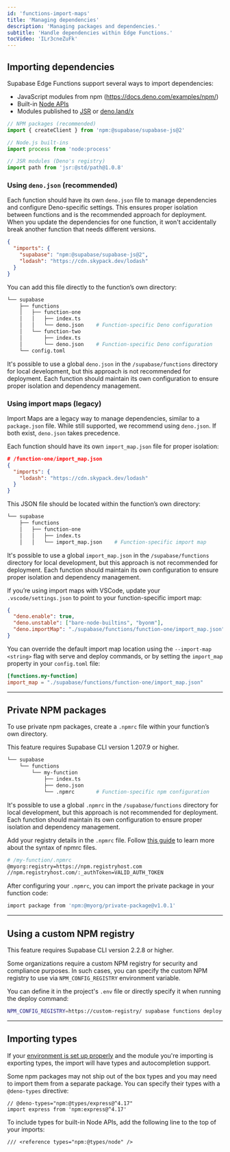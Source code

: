 ```yaml
---
id: 'functions-import-maps'
title: 'Managing dependencies'
description: 'Managing packages and dependencies.'
subtitle: 'Handle dependencies within Edge Functions.'
tocVideo: 'ILr3cneZuFk'
---
```


## Importing dependencies

Supabase Edge Functions support several ways to import dependencies:

- JavaScript modules from npm (https://docs.deno.com/examples/npm/)
- Built-in [Node APIs](https://docs.deno.com/runtime/manual/node/compatibility)
- Modules published to [JSR](https://jsr.io/) or [deno.land/x](https://deno.land/x)

```ts
// NPM packages (recommended)
import { createClient } from 'npm:@supabase/supabase-js@2'

// Node.js built-ins
import process from 'node:process'

// JSR modules (Deno's registry)
import path from 'jsr:@std/path@1.0.8'
```

### Using `deno.json` (recommended)

Each function should have its own `deno.json` file to manage dependencies and configure Deno-specific settings. This ensures proper isolation between functions and is the recommended approach for deployment. When you update the dependencies for one function, it won't accidentally break another function that needs different versions.

```json
{
  "imports": {
    "supabase": "npm:@supabase/supabase-js@2",
    "lodash": "https://cdn.skypack.dev/lodash"
  }
}
```

You can add this file directly to the function’s own directory:

```bash
└── supabase
    ├── functions
    │   ├── function-one
    │   │   ├── index.ts
    │   │   └── deno.json    # Function-specific Deno configuration
    │   └── function-two
    │       ├── index.ts
    │       └── deno.json    # Function-specific Deno configuration
    └── config.toml
```

<Admonition type="caution">

It's possible to use a global `deno.json` in the `/supabase/functions` directory for local development, but this approach is not recommended for deployment. Each function should maintain its own configuration to ensure proper isolation and dependency management.

</Admonition>

### Using import maps (legacy)

Import Maps are a legacy way to manage dependencies, similar to a `package.json` file. While still supported, we recommend using `deno.json`. If both exist, `deno.json` takes precedence.

Each function should have its own `import_map.json` file for proper isolation:

```json
# /function-one/import_map.json
{
  "imports": {
    "lodash": "https://cdn.skypack.dev/lodash"
  }
}
```

This JSON file should be located within the function’s own directory:

```bash
└── supabase
    ├── functions
    │   ├── function-one
    │   │   ├── index.ts
    │   │   └── import_map.json    # Function-specific import map
```

<Admonition type="caution">

It's possible to use a global `import_map.json` in the `/supabase/functions` directory for local development, but this approach is not recommended for deployment. Each function should maintain its own configuration to ensure proper isolation and dependency management.

</Admonition>

If you’re using import maps with VSCode, update your `.vscode/settings.json` to point to your function-specific import map:

```json
{
  "deno.enable": true,
  "deno.unstable": ["bare-node-builtins", "byonm"],
  "deno.importMap": "./supabase/functions/function-one/import_map.json"
}
```

You can override the default import map location using the `--import-map <string>` flag with serve and deploy commands, or by setting the `import_map` property in your `config.toml` file:

```toml
[functions.my-function]
import_map = "./supabase/functions/function-one/import_map.json"
```

---

## Private NPM packages

To use private npm packages, create a `.npmrc` file within your function’s own directory.

<Admonition type="note">This feature requires Supabase CLI version 1.207.9 or higher.</Admonition>

```bash
└── supabase
    └── functions
        └── my-function
            ├── index.ts
            ├── deno.json
            └── .npmrc       # Function-specific npm configuration
```

<Admonition type="caution">

It's possible to use a global `.npmrc` in the `/supabase/functions` directory for local development, but this approach is not recommended for deployment. Each function should maintain its own configuration to ensure proper isolation and dependency management.

</Admonition>

Add your registry details in the `.npmrc` file. Follow [this guide](https://docs.npmjs.com/cli/v10/configuring-npm/npmrc) to learn more about the syntax of npmrc files.

```bash
# /my-function/.npmrc
@myorg:registry=https://npm.registryhost.com
//npm.registryhost.com/:_authToken=VALID_AUTH_TOKEN
```

After configuring your `.npmrc`, you can import the private package in your function code:

```bash
import package from 'npm:@myorg/private-package@v1.0.1'
```

---

## Using a custom NPM registry

<Admonition type="info">This feature requires Supabase CLI version 2.2.8 or higher.</Admonition>

Some organizations require a custom NPM registry for security and compliance purposes. In such cases, you can specify the custom NPM registry to use via `NPM_CONFIG_REGISTRY` environment variable.

You can define it in the project's `.env` file or directly specify it when running the deploy command:

```bash
NPM_CONFIG_REGISTRY=https://custom-registry/ supabase functions deploy my-function
```

---

## Importing types

If your [environment is set up properly](/docs/guides/functions/development-environment) and the module you're importing is exporting types, the import will have types and autocompletion support.

Some npm packages may not ship out of the box types and you may need to import them from a separate package. You can specify their types with a `@deno-types` directive:

```tsx
// @deno-types="npm:@types/express@^4.17"
import express from 'npm:express@^4.17'
```

To include types for built-in Node APIs, add the following line to the top of your imports:

```tsx
/// <reference types="npm:@types/node" />
```
